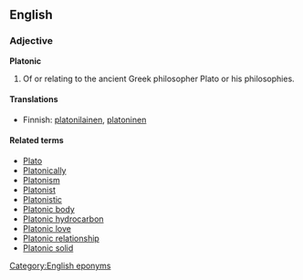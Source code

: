 ==English==
===Adjective===
'''Platonic'''

# Of or relating to the ancient Greek philosopher Plato or his philosophies.

====Translations====
*Finnish: [[platonilainen]], [[platoninen]]

====Related terms====
*[[Plato]]
*[[Platonically]]
*[[Platonism]]
*[[Platonist]]
*[[Platonistic]]
*[[Platonic body]]
*[[Platonic hydrocarbon]]
*[[Platonic love]]
*[[Platonic relationship]]
*[[Platonic solid]]

[[Category:English eponyms]]